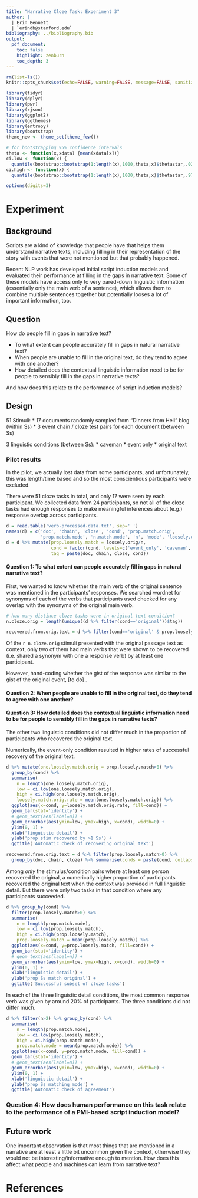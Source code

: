 ```yaml
---
title: "Narrative Cloze Task: Experiment 3"
author: |
  | Erin Bennett
  | `erindb@stanford.edu`
bibliography: ../bibliography.bib
output:
  pdf_document:
    toc: false
    highlight: zenburn
    toc_depth: 3
---
```


```r
rm(list=ls())
knitr::opts_chunk$set(echo=FALSE, warning=FALSE, message=FALSE, sanitiz =TRUE, fig.width=5, fig.height=3)
```

```r
library(tidyr)
library(dplyr)
library(pwr)
library(rjson)
library(ggplot2)
library(ggthemes)
library(entropy)
library(bootstrap)
theme_new <- theme_set(theme_few())

# for bootstrapping 95% confidence intervals
theta <- function(x,xdata) {mean(xdata[x])}
ci.low <- function(x) {
  quantile(bootstrap::bootstrap(1:length(x),1000,theta,x)$thetastar,.025)}
ci.high <- function(x) {
  quantile(bootstrap::bootstrap(1:length(x),1000,theta,x)$thetastar,.975)}

options(digits=3)
```

# Experiment

## Background

Scripts are a kind of knowledge that people have that helps them understand narrative texts, including filling in their representation of the story with events that were not mentioned but that probably happened.

Recent NLP work has developed initial script induction models and evaluated their performance at filling in the gaps in narrative text. Some of these models have access only to very pared-down linguistic information (essentially only the main verb of a sentence), which allows them to combine multiple sentences together but potentially looses a lot of important information, too.

## Question

How do people fill in gaps in narrative text?

* To what extent can people accurately fill in gaps in natural narrative text?
* When people are unable to fill in the original text, do they tend to agree with one another?
* How detailed does the contextual linguistic information need to be for people to sensibly fill in the gaps in narrative texts?

And how does this relate to the performance of script induction models?

## Design

51 Stimuli:
    * 17 documents randomly sampled from "Dinners from Hell" blog (within Ss)
    * 3 event chain / cloze test pairs for each document (between Ss)

3 linguistic conditions (between Ss):
    * caveman
    * event only
    * original text
    
### Pilot results

In the pilot, we actually lost data from some participants, and unfortunately, this was length/time based and so the most conscientious participants were excluded.

There were 51 cloze tasks in total, and only 17 were seen by each participant. We collected data from 24 participants, so not all of the cloze tasks had enough responses to make meaningful inferences about (e.g.) response overlap across participants.

```r
d = read.table('verb-processed-data.txt', sep=' ')
names(d) = c('doc', 'chain', 'cloze', 'cond', 'prop.match.orig',
             'prop.match.mode', 'n.match.mode', 'n', 'mode', 'loosely.orig', 'orig', 'n.loose.mode')
d = d %>% mutate(prop.loosely.match = loosely.orig/n,
                 cond = factor(cond, levels=c('event_only', 'caveman', 'original')),
                 tag = paste(doc, chain, cloze, cond))
```

#### Question 1: To what extent can people accurately fill in gaps in natural narrative text?

First, we wanted to know whether the main verb of the original sentence was mentioned in the participants' responses. We searched wordnet for synonyms of each of the verbs that participants used checked for any overlap with the synonyms of the original main verb.

```r
# how many distince cloze tasks were in original text condition?
n.cloze.orig = length(unique((d %>% filter(cond=='original'))$tag))

recovered.from.orig.text = d %>% filter(cond=='original' & prop.loosely.match>0)
```

Of the `r n.cloze.orig` stimuli presented with the original passage text as context, only two of them had main verbs that were shown to be recovered (i.e. shared a synonym with one a response verb) by at least one participant.
<!--
 replied forget getting the manager... we are done here!
[We started on our way out of the restaurant.]
The manager was following us.
(length 9 events in total)

[We waited some more, but only until we could snag our waiter, who was now quite a bit busier, since nearly an hour had passed and many more people had come in.]
We got our waiter's attention and explained that we had not received our food, even though we ordered before the other party had even arrived.
We explained the situation and she called our waiter over.
(length 3 events in total)

```r
d %>% filter(cond=='original') %>%
  ggplot(aes(x=prop.loosely.match)) +
  geom_histogram(binwidth=0.01)
```
-->

However, hand-coding whether the gist of the response was similar to the gist of the original event, [to do] .

#### Question 2: When people are unable to fill in the original text, do they tend to agree with one another?

#### Question 3: How detailed does the contextual linguistic information need to be for people to sensibly fill in the gaps in narrative texts?

The other two linguistic conditions did not differ much in the proportion of participants who recovered the original text.

Numerically, the event-only condition resulted in higher rates of successful recovery of the original text.
<!-- statistical test -->

```r
d %>% mutate(one.loosely.match.orig = prop.loosely.match>0) %>%
  group_by(cond) %>%
  summarise(
    n = length(one.loosely.match.orig),
    low = ci.low(one.loosely.match.orig),
    high = ci.high(one.loosely.match.orig),
    loosely.match.orig.rate = mean(one.loosely.match.orig)) %>%
  ggplot(aes(x=cond, y=loosely.match.orig.rate, fill=cond)) +
  geom_bar(stat='identity') +
  # geom_text(aes(label=n)) +
  geom_errorbar(aes(ymin=low, ymax=high, x=cond), width=0) +
  ylim(0, 1) +
  xlab('linguistic detail') +
  ylab('prop stim recovered by >1 Ss') +
  ggtitle('Automatic check of recovering original text')

recovered.from.orig.text = d %>% filter(prop.loosely.match>0) %>%
  group_by(doc, chain, cloze) %>% summarise(conds = paste(cond, collapse=' '))
```

Among *only* the stimulus/condition pairs where at least one person recovered the original, a numerically higher proportion of participants recovered the original text when the context was provided in full linguistic detail. But there were only two tasks in that condition where any participants succeeded.
<!-- statistical test -->

```r
d %>% group_by(cond) %>%
  filter(prop.loosely.match>0) %>%
  summarise(
    n = length(prop.match.mode),
    low = ci.low(prop.loosely.match),
    high = ci.high(prop.loosely.match),
    prop.loosely.match = mean(prop.loosely.match)) %>%
  ggplot(aes(x=cond, y=prop.loosely.match, fill=cond)) +
  geom_bar(stat='identity') +
  # geom_text(aes(label=n)) +
  geom_errorbar(aes(ymin=low, ymax=high, x=cond), width=0) +
  ylim(0, 1) +
  xlab('linguistic detail') +
  ylab('prop Ss match original') +
  ggtitle('Successful subset of cloze tasks')
```

In each of the three linguistic detail conditions, the most common response verb was given by around 20% of participants. The three conditions did not differ much.
<!-- statistical test -->

```r
d %>% filter(n>2) %>% group_by(cond) %>%
  summarise(
    n = length(prop.match.mode),
    low = ci.low(prop.loosely.match),
    high = ci.high(prop.match.mode),
    prop.match.mode = mean(prop.match.mode)) %>%
  ggplot(aes(x=cond, y=prop.match.mode, fill=cond)) +
  geom_bar(stat='identity') +
  # geom_text(aes(label=n)) +
  geom_errorbar(aes(ymin=low, ymax=high, x=cond), width=0) +
  ylim(0, 1) +
  xlab('linguistic detail') +
  ylab('prop Ss matching mode') +
  ggtitle('Automatic check of agreement')
```

### Question 4: How does human performance on this task relate to the performance of a PMI-based script induction model?

<!--
```r
d %>% filter(loosely.orig > 0)
d %>% filter(n>2) %>%
  ggplot(aes(x=prop.loosely.match, colour=cond)) +
  geom_density() +
  xlab("percent of other participants' responses that match the original") +
  ggtitle("N>2")
ggsave("verb-match-orig-density.png")
d %>% filter(n>2) %>%
  ggplot(aes(x=prop.match.mode, colour=cond)) +
  geom_density() +
  xlab("percent of other participants' responses that match the mode") +
  ggtitle("N>2")
ggsave("verb-match-density.png")
d$prop.match.orig
d %>% filter(n>2) %>%
  ggplot(aes(x=prop.match.mode, colour=cond)) +
  geom_density() +
  xlab("percent of other participants' responses that match the mode") +
  ggtitle("N>2")
ggsave("verb-match-density.png")

d %>% filter(n==3) %>%
  ggplot(aes(x=n.match.mode, fill=cond)) +
  geom_histogram(binwidth=1) +
  facet_wrap(~cond) +
  xlab("number of other participants' responses that match the mode") +
  ggtitle("items where N=3")
ggsave("verb-match-hist-N3.png")

d %>% filter(!is.na(prop.match.orig) & n==4) %>%
  ggplot(aes(x=n.match.mode, fill=cond)) +
  geom_histogram(binwidth=1) +
  facet_wrap(~cond) +
  xlab("number of other participants' responses that match the mode") +
  ggtitle("items where N=4")
ggsave("verb-match-hist-N4.png")

subset(d, n.match.mode >= 1)$mode

write.table(unique(d$mode))
```
-->

## Future work

One important observation is that most things that are mentioned in a narrative are at least a little bit uncommon given the context, otherwise they would not be interesting/informative enough to mention. How does this affect what people and machines can learn from narrative text?

# References